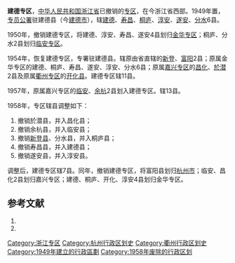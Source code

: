 '''建德专区'''，[[中华人民共和国|中华人民共和国]][[浙江省|浙江省]]已撤销的[[专区|专区]]，在今浙江省西部。1949年置，[[专员公署|专员公署]]驻建德县（今[[建德市|建德市]]），辖[[建德县|建德]]、[[寿昌县|寿昌]]、[[桐庐县|桐庐]]、[[淳安县|淳安]]、[[遂安县|遂安]]、[[分水县|分水]]6县。

1950年，撤销建德专区，将建德、淳安、寿昌、遂安4县划归[[金华专区|金华专区]]；桐庐、分水2县划归[[临安专区|临安专区]]。 

1954年，恢复建德专区，专署驻建德县。辖原由省直辖的[[新登县|新登]]、[[富阳县|富阳]]2县；原属金华专区的建德、桐庐、寿昌、遂安、淳安、分水6县；原属[[嘉兴专区|嘉兴专区]]的[[昌化县_(北宋)|昌化]]、[[於潜县|於潜]]2县及原属[[衢州专区|衢州专区]]的[[开化县|开化县]]。建德专区辖11县。

1957年，原属嘉兴专区的[[临安县|临安]]、[[余杭县|余杭]]2县划入建德专区。辖13县。

1958年，专区辖县调整如下：
#撤销於潜县，并入昌化县；
#撤销余杭县，并入临安县；
#撤销[[新登县|新登县]]、分水县，并入桐庐县；
#撤销寿昌县，并入建德县；
#撤销遂安县，并入淳安县。

调整后，建德专区辖7县。同年，撤销建德专区，将富阳县划归[[杭州市|杭州市]]；临安、昌化2县划归嘉兴专区；建德、桐庐、开化、淳安4县划归金华专区。

== 参考文献 ==
# {{Cite book | author = 戴均良等 | title = 《中国古今地名大词典》 | location = 上海 | publisher = 上海辞书出版社 | date = 2005 | language = zh-hans }}
# {{Cite book | author = 史为乐 | title = 《中华人民共和国政区沿革（1949-2002）》 | location = 北京 | publisher = 人民出版社 | date = 2006 | language = zh-hans }}

{{浙江省历史二级政区|nocat}}
[[Category:浙江专区|Category:浙江专区]]
[[Category:杭州行政区划史|Category:杭州行政区划史]]
[[Category:衢州行政区划史|Category:衢州行政区划史]]
[[Category:1949年建立的行政區劃|Category:1949年建立的行政區劃]]
[[Category:1958年废除的行政区划|Category:1958年废除的行政区划]]